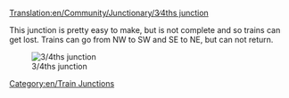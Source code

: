 [[Translation:en/Community/Junctionary/3∕4ths junction]]

{{en/junctionsmenu}}
This junction is pretty easy to make, but is not complete and so trains can get lost.  Trains can go from NW to SW and SE to NE, but can not return.

[[File:en/3.4ths junction.png|center|frame|3/4ths junction]]

{{en/Junction Criteria|Cheap|1|2|2|2|1|0|1|1|0|0|0||Broken down trains affect at maximum 2 tracks. Example: On the southern right turn from SW to SE also the left turn from NW to NE is blocked (and the straight track from NW to SE, but that has at that point already joined the southern track).|
*Trains arriving from northeast or southwest are unable to turn left.
*Small
*Slope only in the one way of railway
*Useful for fast, serial construction
*Trains in line direction are not slowed, or slowed only a bit and are not blocked themselves
}}

[[Category:en/Train Junctions]]